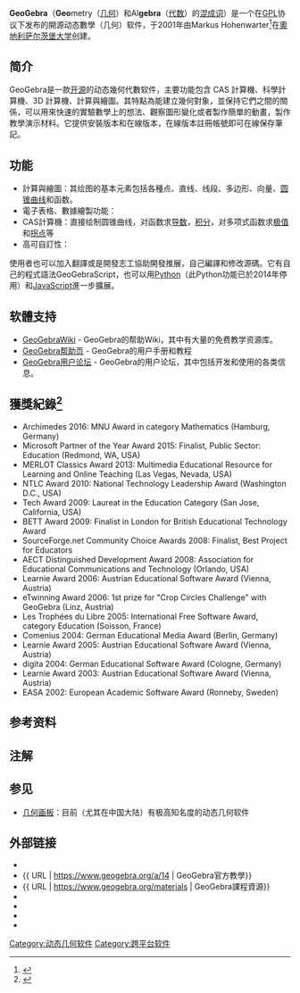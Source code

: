 {{Infobox_Software
| name = GeoGebra
| logo = [[File:Geogebra.svg|50px]]
| screenshot = [[File:GeoGebra_Screenshot_(6.0.528.0).png|300px]]
| caption = GeoGebra (Classic) 6.0.528.0. GeoGebra 项目目前也提供在线版和两个拆分出来的独立版本(Graphing Calculator and Geometry).
| developer = Markus Hohenwarter
| latest_release_version = 6.0.535.0
| latest_release_date = {{release date|2019|04|21}}
| operating_system = [[跨平台|跨平台]]
| platform = [[Java|Java]]、[[HTML5|HTML5]]
| genre = [[动态几何软件|动态几何软件]]
| license = [[GNU_General_Public_License|GPL]]、[[創用CC|CC-BY-SA]]（安裝程序、語言包）等<ref>{{cite web|url=https://help.geogebra.org/topic/restrictive-license-of-translations-and-documentation|title=Restrictive license of translations and documentation|website=help.geogebra.org|accessdate=2019-04-05|archive-date=2019-10-16|archive-url=https://web.archive.org/web/20191016230119/https://help.geogebra.org/topic/restrictive-license-of-translations-and-documentation|dead-url=no}}</ref>.
| website = http://www.geogebra.org/
}}
{{Portal|Free software|Free Software Portal Logo.svg}}
{{Portal|Geometry}}
'''GeoGebra'''（'''Geo'''metry（[[几何|几何]]）和Al'''gebra'''（[[代数|代数]]）的[[混成词|混成词]]）是一个在[[GNU_General_Public_License|GPL]]协议下发布的開源动态數學（几何）软件，于2001年由Markus Hohenwarter<ref>{{cite web|url=https://www.geogebra.org/u/markus+hohenwarter|title=Markus Hohenwarter - Resources - GeoGebra|website=geogebra.org|accessdate=2019-05-01|archive-date=2020-09-03|archive-url=https://web.archive.org/web/20200903232330/https://www.geogebra.org/u/markus+hohenwarter|dead-url=no}}</ref>在[[奥地利|奧地利]][[萨尔茨堡大学|萨尔茨堡大学]]创建。{{efn|1994-2002他雙主修 "應用資訊科學"與"數學與心理學"兩個學位, GeoGebra其實就是他的碩士論文. 2006-2008 他在[[佛罗里达州立大学|佛罗里达州立大学]]執行一項研究計畫對 GeoGebra 进行维护。}}

== 简介 ==
GeoGebra是一款[[开源|开源]]的动态幾何代數软件{{efn|Hohenwarter 從一開始就沒有称它為動態幾何軟體. 他2004當時的一個德文演講標題是: “GeoGebra - ein Softwaresystem fur dynamische Geometrie und Algebra” (“GeoGebra – 一個動態幾何與代數的軟體系統”), 但之後他好幾場的演講標題都是 "Dynamische Mathematik mit GeoGebra" (動態數學以GeoGebra). 可見他已經慢慢瞭解到, GeoGebra的發展已經超出他當初的預設, 已慢慢發展為一個全面的"動態數學軟體"了.}}，主要功能包含 CAS 計算機、科學計算機、3D 計算機、計算與繪圖。其特點為能建立幾何對象，並保持它們之間的關係，可以用來快速的實驗數學上的想法、觀察圖形變化或者製作簡單的動畫，製作教學演示材料。它提供安裝版本和在線版本，在線版本註冊帳號即可在線保存筆記。

== 功能 ==

* 計算與繪圖：其绘图的基本元素包括各種点、直线、线段、多边形、向量、[[圆锥曲线|圆锥曲线]]和函数。
* 電子表格、數據繪製功能：
* CAS計算機：直接绘制圆锥曲线，对函数求[[导数|导数]]，[[积分|积分]]，对多项式函数求[[极值|极值]]和[[拐点|拐点]]等
* 高可自訂性：

使用者也可以加入翻譯或是開發志工協助開發推展，自己編譯和修改源碼。它有自己的程式語法GeoGebraScript{{efn|GeoGebraScript 並沒有 for loop 的指令, 必須透過 Repeat[ <Number>, <Scripting Command>, <Scripting Command>, ... ], 或 Seq[ ]等指令或是用spreadsheet試算表達到重複迭代的效果, 另一方法是用 JavaScript 來執行 for 的動作.}}，也可以用[[Python|Python]]（此Python功能已於2014年停用）和[[JavaScript|JavaScript]]進一步擴展。
== 软體支持 ==
* [http://www.geogebra.org/en/wiki GeoGebraWiki] {{Wayback|url=http://www.geogebra.org/en/wiki |date=20080724070606 }} - GeoGebra的帮助Wiki，其中有大量的免费教学资源库。
* [http://www.geogebra.org/help GeoGebra帮助页] {{Wayback|url=http://www.geogebra.org/help |date=20201125014825 }} - GeoGebra的用户手册和教程
* [http://www.geogebra.org/forum GeoGebra用户论坛] {{Wayback|url=http://www.geogebra.org/forum |date=20160220103357 }} - GeoGebra的用户论坛，其中包括开发和使用的各类信息。

== 獲獎紀錄<ref>{{Cite web|title=GeoGebra 是什麼？|url=https://www.geogebra.org/about|accessdate=2021-01-18|author=|date=|format=|publisher=|language=zh-hant|archive-date=2020-11-19|archive-url=https://web.archive.org/web/20201119082337/https://www.geogebra.org/about|dead-url=no}}</ref> ==

* Archimedes 2016: MNU Award in category Mathematics (Hamburg, Germany)
* Microsoft Partner of the Year Award 2015: Finalist, Public Sector: Education (Redmond, WA, USA)
* MERLOT Classics Award 2013: Multimedia Educational Resource for Learning and Online Teaching (Las Vegas, Nevada, USA)
* NTLC Award 2010: National Technology Leadership Award (Washington D.C., USA)
* Tech Award 2009: Laureat in the Education Category (San Jose, California, USA)
* BETT Award 2009: Finalist in London for British Educational Technology Award
* SourceForge.net Community Choice Awards 2008: Finalist, Best Project for Educators
* AECT Distinguished Development Award 2008: Association for Educational Communications and Technology (Orlando, USA)
* Learnie Award 2006: Austrian Educational Software Award (Vienna, Austria)
* eTwinning Award 2006: 1st prize for "Crop Circles Challenge" with GeoGebra (Linz, Austria)
* Les Trophées du Libre 2005: International Free Software Award, category Education (Soisson, France)
* Comenius 2004: German Educational Media Award (Berlin, Germany)
* Learnie Award 2005: Austrian Educational Software Award (Vienna, Austria)
* digita 2004: German Educational Software Award (Cologne, Germany)
* Learnie Award 2003: Austrian Educational Software Award (Vienna, Austria)
* EASA 2002: European Academic Software Award (Ronneby, Sweden)

== 参考资料 ==
{{Reflist}}

== 注解 ==
{{notelist}}
== 参见 ==
* [[几何画板|几何画板]]：目前（尤其在中国大陆）有极高知名度的动态几何软件

== 外部链接 ==
*{{official|https://www.geogebra.org}}
*{{ URL | https://www.geogebra.org/a/14 | GeoGebra官方教學}}
*{{ URL | https://www.geogebra.org/materials | GeoGebra課程資源}}
*{{Facebook|geogebra}}
*{{Twitter|geogebra}}
*{{Instagram|geogebra}}
*{{YouTube|u=GeoGebraChannel}}
{{矢量图形置标语言}}

[[Category:动态几何软件|Category:动态几何软件]]
[[Category:跨平台软件|Category:跨平台软件]]